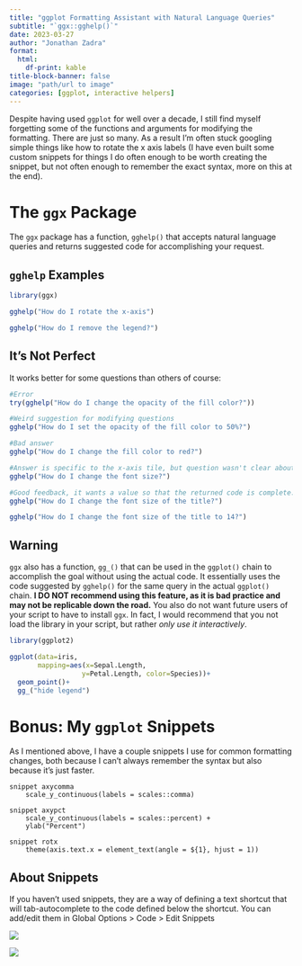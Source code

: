 ```yaml
---
title: "ggplot Formatting Assistant with Natural Language Queries"
subtitle: "`ggx::gghelp()`"
date: 2023-03-27
author: "Jonathan Zadra"
format:
  html:
    df-print: kable
title-block-banner: false
image: "path/url to image"
categories: [ggplot, interactive helpers]
---
```


Despite having used `ggplot` for well over a decade, I still find myself forgetting some of the functions and arguments for modifying the formatting. There are just so many. As a result I'm often stuck googling simple things like how to rotate the x axis labels (I have even built some custom snippets for things I do often enough to be worth creating the snippet, but not often enough to remember the exact syntax, more on this at the end).

# The `ggx` Package

The `ggx` package has a function, `gghelp()` that accepts natural language queries and returns suggested code for accomplishing your request.

## `gghelp` Examples

```r
library(ggx)

gghelp("How do I rotate the x-axis")

gghelp("How do I remove the legend?")
```

## It's Not Perfect

It works better for some questions than others of course:

```r
#Error
try(gghelp("How do I change the opacity of the fill color?")) 

#Weird suggestion for modifying questions
gghelp("How do I set the opacity of the fill color to 50%?") 

#Bad answer
gghelp("How do I change the fill color to red?") 

#Answer is specific to the x-axis tile, but question wasn't clear about what font size so that's understandable
gghelp("How do I change the font size?") 

#Good feedback, it wants a value so that the returned code is complete.
gghelp("How do I change the font size of the title?") 

gghelp("How do I change the font size of the title to 14?")
```

## Warning

`ggx` also has a function, `gg_()` that can be used in the `ggplot()` chain to accomplish the goal without using the actual code. It essentially uses the code suggested by `gghelp()` for the same query in the actual `ggplot()` chain. **I DO NOT recommend using this feature, as it is bad practice and may not be replicable down the road.** You also do not want future users of your script to have to install `ggx`. In fact, I would recommend that you not load the library in your script, but rather *only use it interactively*.

```r
library(ggplot2)

ggplot(data=iris, 
       mapping=aes(x=Sepal.Length, 
                  y=Petal.Length, color=Species))+
  geom_point()+
  gg_("hide legend")
```

# Bonus: My `ggplot` Snippets

As I mentioned above, I have a couple snippets I use for common formatting changes, both because I can't always remember the syntax but also because it's just faster.

```         
snippet axycomma
    scale_y_continuous(labels = scales::comma) 

snippet axypct
    scale_y_continuous(labels = scales::percent) +
    ylab("Percent")
    
snippet rotx
    theme(axis.text.x = element_text(angle = ${1}, hjust = 1))
```

## About Snippets

If you haven't used snippets, they are a way of defining a text shortcut that will tab-autocomplete to the code defined below the shortcut. You can add/edit them in Global Options \> Code \> Edit Snippets

![](images/image-1386202833.png)

![](images/image-1525792680.png)
